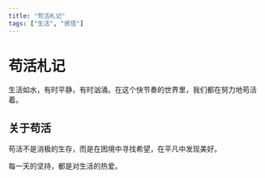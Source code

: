 ```yaml
---
title: "苟活札记"
tags: ["生活", "感悟"]
---
```


# 苟活札记

生活如水，有时平静，有时汹涌。在这个快节奏的世界里，我们都在努力地苟活着。

## 关于苟活

苟活不是消极的生存，而是在困境中寻找希望，在平凡中发现美好。

每一天的坚持，都是对生活的热爱。